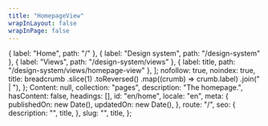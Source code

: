 ```yaml
---
title: "HomepageView"
wrapInLayout: false
wrapInPage: false
---
```


  { label: "Home", path: "/" },
  { label: "Design system", path: "/design-system" },
  { label: "Views", path: "/design-system/views" },
  { label: title, path: "/design-system/views/homepage-view" },
];
  nofollow: true,
  noindex: true,
  title: breadcrumb
    .slice(1)
    .toReversed()
    .map((crumb) => crumb.label)
    .join(" | "),
};
  Content: null,
  collection: "pages",
  description: "The homepage.",
  hasContent: false,
  headings: [],
  id: "en/home",
  locale: "en",
  meta: {
    publishedOn: new Date(),
    updatedOn: new Date(),
  },
  route: "/",
  seo: {
    description: "",
    title,
  },
  slug: "",
  title,
};

<HomepageView breadcrumb={breadcrumb} entry={fakePage} seo={seo} />
